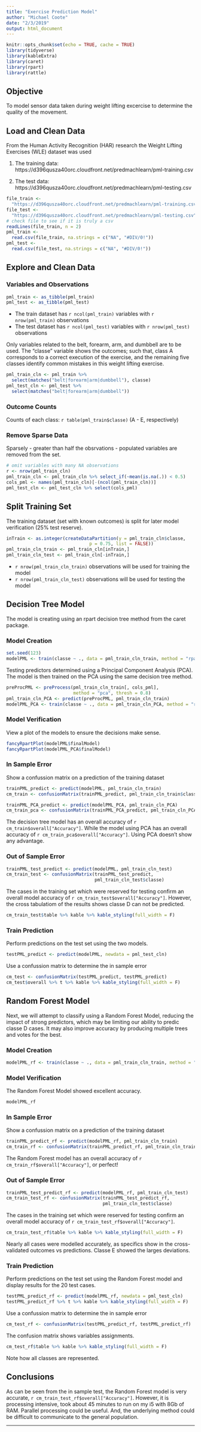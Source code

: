 ```yaml
---
title: "Exercise Prediction Model"
author: "Michael Coote"
date: "2/3/2019"
output: html_document
---
```


```r
knitr::opts_chunk$set(echo = TRUE, cache = TRUE)
library(tidyverse)
library(kableExtra)
library(caret)
library(rpart)
library(rattle)
```

## Objective

To model sensor data taken during weight lifting excercise to determine the 
quality of the movement.

## Load and Clean Data

From the Human Activity Recognition (HAR) research the Weight Lifting Exercises
(WLE) dataset was used

1.  The training data: 
https://d396qusza40orc.cloudfront.net/predmachlearn/pml-training.csv

1.  The test data:
https://d396qusza40orc.cloudfront.net/predmachlearn/pml-testing.csv

```r
file_train <- 
  "https://d396qusza40orc.cloudfront.net/predmachlearn/pml-training.csv"
file_test <- 
  "https://d396qusza40orc.cloudfront.net/predmachlearn/pml-testing.csv"
# check file to see if it is truly a csv
readLines(file_train, n = 2)
pml_train <- 
  read.csv(file_train, na.strings = c("NA", "#DIV/0!"))
pml_test <- 
  read.csv(file_test, na.strings = c("NA", "#DIV/0!"))
```

## Explore and Clean Data

### Variables and Observations

```r
pml_train <- as_tibble(pml_train)
pml_test <- as_tibble(pml_test)
```

* The train dataset has `r ncol(pml_train)` variables with `r nrow(pml_train)`
observations
* The test dataset has `r ncol(pml_test)` variables with `r nrow(pml_test)`
observations

Only variables related to the belt, forearm, arm, and dumbbell are to be used. 
The "classe" variable shows the outcomes; such that, class A corresponds to a 
correct execution of the exercise, and the remaining five classes identify 
common mistakes in this weight lifting exercise.

```r
pml_train_cln <- pml_train %>% 
  select(matches("belt|forearm|arm|dumbbell"), classe)
pml_test_cln <- pml_test %>%   
  select(matches("belt|forearm|arm|dumbbell"))
```

### Outcome Counts

Counts of each class: `r table(pml_train$classe)` (A - E, respectively)

### Remove Sparse Data

Sparsely - greater than half the obsrvations - populated variables are removed 
from the set.

```r
# omit variables with many NA observations
r <- nrow(pml_train_cln)
pml_train_cln <- pml_train_cln %>% select_if(~mean(is.na(.)) < 0.5)
cols_pml <- names(pml_train_cln)[-(ncol(pml_train_cln))]
pml_test_cln <- pml_test_cln %>% select(cols_pml)
```

## Split Training Set

The training dataset (set with known outcomes) is split for later model 
verification (25% test reserve).

```r
inTrain <- as.integer(createDataPartition(y = pml_train_cln$classe, 
                               p = 0.75, list = FALSE))
pml_train_cln_train <- pml_train_cln[inTrain,]
pml_train_cln_test <- pml_train_cln[-inTrain,]
```

- `r nrow(pml_train_cln_train)` observations will be used for training the model
- `r nrow(pml_train_cln_test)` observations will be used for testing the model

## Decision Tree Model

The model is creating using an rpart decision tree method from the caret 
package.

### Model Creation

```r
set.seed(123)
modelPML <- train(classe ~ ., data = pml_train_cln_train, method = "rpart")
```

Testing predictors determined using a Principal Component Analysis (PCA). The 
model is then trained on the PCA using the same decision tree method.

```r
preProcPML <- preProcess(pml_train_cln_train[, cols_pml], 
                         method = "pca", thresh = 0.8)
pml_train_cln_PCA <- predict(preProcPML, pml_train_cln_train)
modelPML_PCA <- train(classe ~ ., data = pml_train_cln_PCA, method = "rpart")
```

### Model Verification

View a plot of the models to ensure the decisions make sense.

```r
fancyRpartPlot(modelPML$finalModel)
fancyRpartPlot(modelPML_PCA$finalModel)
```

### In Sample Error

Show a confussion matrix on a prediction of the training dataset

```r
trainPML_predict <- predict(modelPML, pml_train_cln_train)
cm_train <- confusionMatrix(trainPML_predict, pml_train_cln_train$classe)

trainPML_PCA_predict <- predict(modelPML_PCA, pml_train_cln_PCA)
cm_train_pca <- confusionMatrix(trainPML_PCA_predict, pml_train_cln_PCA$classe)
```

The decision tree model has an overall accuracy of 
`r cm_train$overall["Accuracy"]`. While the model using PCA has an overall 
accuracy of `r cm_train_pca$overall["Accuracy"]`. Using PCA doesn't show any 
advantage.

### Out of Sample Error

```r
trainPML_test_predict <- predict(modelPML, pml_train_cln_test)
cm_train_test <- confusionMatrix(trainPML_test_predict, 
                                 pml_train_cln_test$classe)
```

The cases in the training set which were reserved for testing confirm an 
overall model accuracy of `r cm_train_test$overall["Accuracy"]`. However, the 
cross tabulatiom of the results shows classe D can not be predicted.

```r
cm_train_test$table %>% kable %>% kable_styling(full_width = F)
```

### Train Prediction

Perform predictions on the test set using the two models.

```r
testPML_predict <- predict(modelPML, newdata = pml_test_cln)
```

Use a confussion matrix to determine the in sample error

```r
cm_test <- confusionMatrix(testPML_predict, testPML_predict)
cm_test$overall %>% t %>% kable %>% kable_styling(full_width = F)
```

## Random Forest Model

Next, we will attempt to classify using a Random Forest Model, reducing the
impact of strong predictors, which may be limiting our ability to predic classe
D cases. It may also improve accuracy by producing multiple trees and votes for
the best.

### Model Creation

```r
modelPML_rf <- train(classe ~ ., data = pml_train_cln_train, method = "rf")
```

### Model Verification

The Random Forest Model showed excellent accuracy.

```r
modelPML_rf
```

### In Sample Error

Show a confussion matrix on a prediction of the training dataset

```r
trainPML_predict_rf <- predict(modelPML_rf, pml_train_cln_train)
cm_train_rf <- confusionMatrix(trainPML_predict_rf, pml_train_cln_train$classe)
```

The Random Forest model has an overall accuracy of 
`r cm_train_rf$overall["Accuracy"]`, or perfect!

### Out of Sample Error

```r
trainPML_test_predict_rf <- predict(modelPML_rf, pml_train_cln_test)
cm_train_test_rf <- confusionMatrix(trainPML_test_predict_rf, 
                                    pml_train_cln_test$classe)
```

The cases in the training set which were reserved for testing confirm an 
overall model accuracy of `r cm_train_test_rf$overall["Accuracy"]`. 

```r
cm_train_test_rf$table %>% kable %>% kable_styling(full_width = F)
```

Nearly all cases were modelled accurately, as specifics show in the cross-
validated outcomes vs predictions. Classe E showed the larges deviations.

### Train Prediction

Perform predictions on the test set using the Random Forest model and display
results for the 20 test cases.

```r
testPML_predict_rf <- predict(modelPML_rf, newdata = pml_test_cln)
testPML_predict_rf %>% t %>% kable %>% kable_styling(full_width = F)
```

Use a confussion matrix to determine the in sample error

```r
cm_test_rf <- confusionMatrix(testPML_predict_rf, testPML_predict_rf)
```

The confusion matrix shows variables assignments. 

```r
cm_test_rf$table %>% kable %>% kable_styling(full_width = F)
```

Note how all classes are represented.

## Conclusions

As can be seen from the in sample test, the Random Forest model is very
accurate, `r cm_train_test_rf$overall["Accuracy"]`. However, it is processing
intensive, took about 45 minutes to run on my i5 with 8Gb of RAM. Parallel
processing could be useful. And, the underlying method could be difficult to
communicate to the general population.

-------------------------------------------------------------------------------

